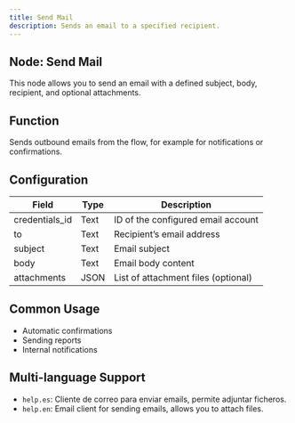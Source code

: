 ```yaml
---
title: Send Mail
description: Sends an email to a specified recipient.
---
```


## Node: Send Mail

This node allows you to send an email with a defined subject, body, recipient, and optional attachments.

## Function
Sends outbound emails from the flow, for example for notifications or confirmations.

## Configuration

| Field           | Type  | Description                                        |
|-----------------|-------|----------------------------------------------------|
| credentials_id  | Text  | ID of the configured email account                 |
| to              | Text  | Recipient’s email address                          |
| subject         | Text  | Email subject                                      |
| body            | Text  | Email body content                                 |
| attachments     | JSON  | List of attachment files (optional)                |

## Common Usage
- Automatic confirmations  
- Sending reports  
- Internal notifications  

## Multi-language Support
- `help.es`: Cliente de correo para enviar emails, permite adjuntar ficheros.  
- `help.en`: Email client for sending emails, allows you to attach files.  
